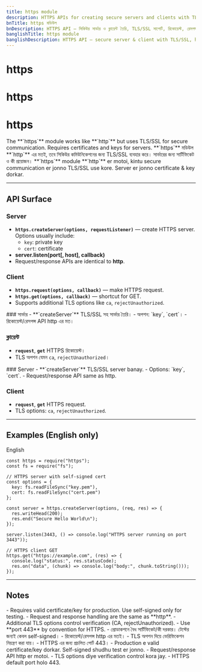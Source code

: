 ```yaml
---
title: https module
description: HTTPS APIs for creating secure servers and clients with TLS/SSL, handling requests, responses, certificates, and streaming bodies.
bnTitle: https মডিউল
bnDescription: HTTPS API — সিকিউর সার্ভার ও ক্লায়েন্ট তৈরি, TLS/SSL সাপোর্ট, রিকোয়েস্ট, রেসপন্স, সার্টিফিকেট ও স্ট্রিম হ্যান্ডলিং।
banglishTitle: https module
banglishDescription: HTTPS API — secure server & client with TLS/SSL, handle request/response, certificates, and streaming bodies.
---
```


# <I18nEnglish>https</I18nEnglish>
# <I18nBangla>https</I18nBangla>
# <I18nBanglish>https</I18nBanglish>

<I18nEnglish>
The **`https`** module works like **`http`** but uses TLS/SSL for secure communication. Requires certificates and keys for servers.
</I18nEnglish>

<I18nBangla>
**`https`** মডিউল **`http`** এর মতই, তবে সিকিউর কমিউনিকেশনের জন্য TLS/SSL ব্যবহার করে। সার্ভারের জন্য সার্টিফিকেট ও কী প্রয়োজন।
</I18nBangla>

<I18nBanglish>
**`https`** module **`http`** er motoi, kintu secure communication er jonno TLS/SSL use kore. Server er jonno certificate & key dorkar.
</I18nBanglish>

---

## API Surface

<I18nEnglish>

### Server
- **`https.createServer(options, requestListener)`** — create HTTPS server.  
  Options usually include:  
  - `key`: private key  
  - `cert`: certificate  
- **server.listen(port[, host], callback)**  
- Request/response APIs are identical to **http**.

### Client
- **`https.request(options, callback)`** — make HTTPS request.  
- **`https.get(options, callback)`** — shortcut for GET.  
- Supports additional TLS options like `ca`, `rejectUnauthorized`.

</I18nEnglish>

<I18nBangla>
### সার্ভার
- **`createServer`** TLS/SSL সহ সার্ভার তৈরি।  
- অপশন: `key`, `cert`।  
- রিকোয়েস্ট/রেসপন্স API http এর মত।

### ক্লায়েন্ট
- **`request`**, **`get`** HTTPS রিকোয়েস্ট।  
- TLS অপশন যেমন `ca`, `rejectUnauthorized`।
</I18nBangla>

<I18nBanglish>
### Server
- **`createServer`** TLS/SSL server banay.  
- Options: `key`, `cert`.  
- Request/response API same as http.

### Client
- **`request`**, **`get`** HTTPS request.  
- TLS options: `ca`, `rejectUnauthorized`.
</I18nBanglish>

---

## Examples (English only)

<Tabs defaultValue="english" className="w-full">
  <TabsList>
    <TabsTrigger value="english">English</TabsTrigger>
  </TabsList>

  <TabsContent value="english">

```bnl
const https = require("https");
const fs = require("fs");

// HTTPS server with self-signed cert
const options = {
  key: fs.readFileSync("key.pem"),
  cert: fs.readFileSync("cert.pem")
};

const server = https.createServer(options, (req, res) => {
  res.writeHead(200);
  res.end("Secure Hello World\n");
});

server.listen(3443, () => console.log("HTTPS server running on port 3443"));

// HTTPS client GET
https.get("https://example.com", (res) => {
  console.log("status:", res.statusCode);
  res.on("data", (chunk) => console.log("body:", chunk.toString()));
});
```
  </TabsContent>
</Tabs>

---

## Notes

<I18nEnglish>
- Requires valid certificate/key for production. Use self-signed only for testing.  
- Request and response handling are the same as **http**.  
- Additional TLS options control verification (CA, rejectUnauthorized).  
- Use **port 443** by convention for HTTPS.  
</I18nEnglish>

<I18nBangla>
- প্রোডাকশনে বৈধ সার্টিফিকেট/কী দরকার। টেস্টের জন্যই কেবল self-signed।  
- রিকোয়েস্ট/রেসপন্স http এর মতই।  
- TLS অপশন দিয়ে ভেরিফিকেশন নিয়ন্ত্রণ করা যায়।  
- HTTPS এর জন্য প্রচলিত পোর্ট 443।  
</I18nBangla>

<I18nBanglish>
- Production e valid certificate/key dorkar. Self-signed shudhu test er jonno.  
- Request/response API http er motoi.  
- TLS options diye verification control kora jay.  
- HTTPS default port holo 443.  
</I18nBanglish>
